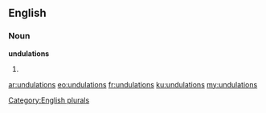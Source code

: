==English==

===Noun===
'''undulations'''

# {{plural of|[[undulation]]}}

[[Category:English plurals]]

[[ar:undulations]]
[[eo:undulations]]
[[fr:undulations]]
[[ku:undulations]]
[[my:undulations]]